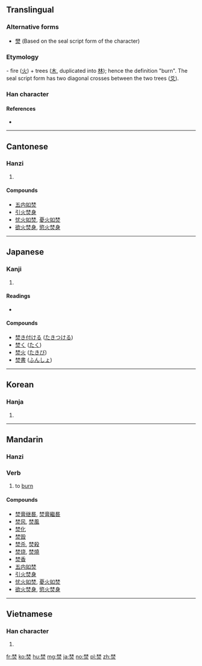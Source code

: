 ==Translingual==

===Alternative forms===
* [[燓]] (Based on the seal script form of the character)

===Etymology===
{{Han etyl}}
{{liushu|i}} - fire ([[火]]) + trees ([[木]], duplicated into [[林]]); hence the definition "burn". The seal script form has two diagonal crosses between the two trees ([[爻]]).

===Han character===
{{Han char|rn=86|rad=火|as=08|sn=12|four=44809|canj=DDF}}

====References====
* {{Han ref|kx=0673.130|dkj=19100|dj=1081.150|hdz=32208.090|uh=711A|ud=28954|bh=B549|bd=46409}}

----

==Cantonese==

===Hanzi===
{{yue-hanzi|jyut=|y=fan4}}

# {{defn|lang=yue|sort=火08}}

====Compounds====

* [[五内如焚]]
* [[引火焚身]]
* [[忧火如焚]], [[憂火如焚]]
* [[欲火焚身]], [[慾火焚身]]

----

==Japanese==

===Kanji===
{{ja-kanji|grade=|rs=火08}}

# {{defn|lang=ja|sort=火08}}

====Readings====
* {{ja-readings|on=[[ふん]] (fun)|kun=[[やく]] (yaku)}}

====Compounds====

* [[焚き付ける]] ([[たきつける]])
* [[焚く]] ([[たく]])
* [[焚火]] ([[たきび]])
* [[焚書]] ([[ふんしょ]])

----

==Korean==

===Hanja===
{{ko-hanja|hangeul=분|eumhun=|rv=bun|mr=pun|y=pun}}

# {{defn|lang=ko|sort=火08}}

----

==Mandarin==

===Hanzi===
{{cmn-hanzi|pin=[[fén]] ([[fen2]])|wg=fen<sup>2</sup>}}

===Verb===
{{cmn-verb|ts|pin=fén|pint=fen2}}

# to [[burn]]

====Compounds====

* [[焚膏继晷]], [[焚膏繼晷]]
* [[焚风]], [[焚風]]
* [[焚化]]
* [[焚毁]]
* [[焚杀]], [[焚殺]]
* [[焚烧]], [[焚燒]]
* [[焚香]]
* [[五内如焚]]
* [[引火焚身]]
* [[忧火如焚]], [[憂火如焚]]
* [[欲火焚身]], [[慾火焚身]]

----

==Vietnamese==

===Han character===
{{vi-hantu|[[phần]], [[phàn]], [[phừng]]|rs=火08}}

# {{defn|lang=vi|sort=火08}}

[[fr:焚]]
[[ko:焚]]
[[hu:焚]]
[[mg:焚]]
[[ja:焚]]
[[no:焚]]
[[pl:焚]]
[[zh:焚]]